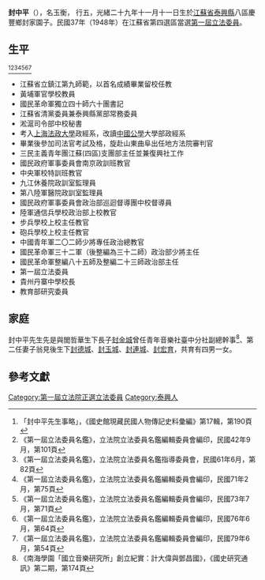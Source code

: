 {{Tone|time=2020-07-22T13:28:18+00:00}}
{{Infobox Officeholder
|姓名=封中平
|圖像=Cca220002-hp-196806140053020004l-0001-w.jpg
|圖像大小=200px
|圖像說明=  
|字    = 名玉衡
|號    = 
|別名    = 
|出生日期 = 光緒二十九年十一月十一日〔1903年12月29日〕
|出生地點 = 
|逝世日期 = {{dda|1995|1|22|1903|12|29}}
|逝世地點 = 
|死因    = 
|墓地    = 
|籍貫    = [[江蘇省|江蘇省]][[泰興縣|泰興縣]]
|政黨    = 
|parents  = 父封登庸、母趙太夫人
|配偶   = 閭哲華、翁見
|伴侶    = 
|relatives  =  
|children  =長子金城、次子德城、三子玉城、四子連城、五女宏育  
|著作    = 
|past    = 
}}
'''封中平'''（{{bd|1903年|12月29日|1995年|1月22日}}），名玉衡， 行五，光緒二十九年十一月十一日生於[[江蘇省|江蘇省]][[泰興縣|泰興縣]]八區慶豐鄉封家園子。民國37年（1948年）在江蘇省第四選區當選[[第一屆立法委員|第一屆立法委員]]。


== 生平 ==
<ref>「封中平先生事略」，《國史館現藏民國人物傳記史料彙編》第17輯，第190頁</ref><ref>《第一屆立法委員名鑑》，立法院立法委員名鑑編輯委員會編印，民國42年9月，第101頁</ref><ref>《第一屆立法委員名鑑》，立法院立法委員名鑑指導委員會，民國61年6月，第82頁</ref><ref>《第一屆立法委員名鑑》，立法院立法委員名鑑編輯委員會編印，民國71年2月，第75頁</ref><ref>《第一屆立法委員名鑑》，立法院立法委員名鑑編輯委員會編印，民國73年7月，第71頁</ref><ref>《第一屆立法委員名鑑》，立法院立法委員名鑑編輯委員會編印，民國76年6月，第64頁</ref><ref>《第一屆立法委員名鑑》，立法院立法委員名鑑編輯委員會編印，民國79年6月，第54頁</ref>
* 江蘇省立鎮江第九師範，以首名成績畢業留校任教
* 黃埔軍官學校教員
* 國民革命軍獨立四十師六十團書記
* 江蘇省清黨委員兼泰興縣黨部常務委員
* 淞滬司令部中校秘書
* 考入[[上海法政大學|上海法政大學]]政經系，改讀[[中國公學|中國公學]]大學部政經系
* 畢業後參加司法官考試及格，旋赴山東曲阜出任地方法院審判官
* 三民主義青年團江蘇(四區)支團部主任並兼復興社工作
* 國民政府軍事委員會南京政訓班教官
* 中央軍校特訓班教官
* 九江休養院政訓室監理員
* 第八陸軍醫院政訓室監理員
* 國民政府軍事委員會政治部巡迴督導團中校督導員
* 陸軍通信兵學校政治部上校教官
* 步兵學校上校主任教官
* 砲兵學校上校主任教官
* 中國青年軍二〇二師少將專任政治總教官
* 國民革命軍三十二軍（後整編為三十二師）政治部少將主任
* 國民革命軍整編八十五師及整編二十三師政治部主任
* 第一屆立法委員
* 貴州丹寨中學校長
* 教育部研究委員

== 家庭 ==
封中平先生先是與閭哲華生下長子[[封金城|封金城]]曾任青年音樂社臺中分社副總幹事<ref>《南海學園「國立音樂研究所」創立紀實：計大偉與鄧昌國》，《國史研究通訊》第二期，第174頁</ref>、第二任妻子翁見後生下[[封德城|封德城]]、[[封玉城|封玉城]]、[[封連城|封連城]]、[[封宏育|封宏育]]，共育有四男一女。



== 參考文獻 ==
{{reflist}}
{{中華民國第一屆立法委員}}

[[Category:第一屆立法院正選立法委員|Category:第一屆立法院正選立法委員]]
[[Category:泰興人|Category:泰興人]]